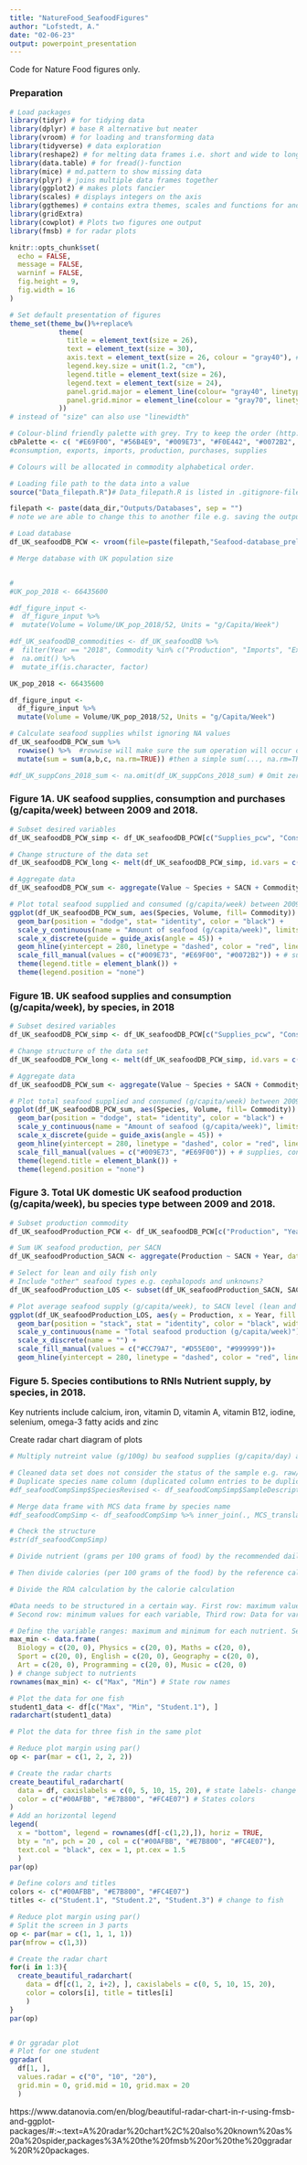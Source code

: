 ```yaml
---
title: "NatureFood_SeafoodFigures"
author: "Lofstedt, A."
date: "02-06-23"
output: powerpoint_presentation
---
```


Code for Nature Food figures only. 

### Preparation 

```r
# Load packages
library(tidyr) # for tidying data
library(dplyr) # base R alternative but neater
library(vroom) # for loading and transforming data
library(tidyverse) # data exploration 
library(reshape2) # for melting data frames i.e. short and wide to long and thin
library(data.table) # for fread()-function
library(mice) # md.pattern to show missing data
library(plyr) # joins multiple data frames together
library(ggplot2) # makes plots fancier
library(scales) # displays integers on the axis
library(ggthemes) # contains extra themes, scales and functions for and related to ggplot2
library(gridExtra)
library(cowplot) # Plots two figures one output
library(fmsb) # for radar plots

```


```r
knitr::opts_chunk$set(
  echo = FALSE, 
  message = FALSE, 
  warninf = FALSE, 
  fig.height = 9, 
  fig.width = 16
)
```


```r
# Set default presentation of figures
theme_set(theme_bw()%+replace%
            theme(
              title = element_text(size = 26), 
              text = element_text(size = 30), 
              axis.text = element_text(size = 26, colour = "gray40"), # increase to make readable
              legend.key.size = unit(1.2, "cm"), 
              legend.title = element_text(size = 26), 
              legend.text = element_text(size = 24),
              panel.grid.major = element_line(colour= "gray40", linetype = "dotted", linewidth = 0.9), 
              panel.grid.minor = element_line(colour = "gray70", linetype = "dotted", linewidth = 0.7)
            ))
# instead of "size" can also use "linewidth"
```


```r
# Colour-blind friendly palette with grey. Try to keep the order (http://www.cookbook-r.com/Graphs/Colors_(ggplot2)/#a-colorblind-friendly-palette)
cbPalette <- c( "#E69F00", "#56B4E9", "#009E73", "#F0E442", "#0072B2", "#D55E00", "#CC79A7", "#999999")
#consumption, exports, imports, production, purchases, supplies

# Colours will be allocated in commodity alphabetical order. 
```


```r
# Loading file path to the data into a value 
source("Data_filepath.R")# Data_filepath.R is listed in .gitignore-file. So, you will need to create that file yourself and provide your respected filepath using "data_dir <- [enter your here]"
```

```r
filepath <- paste(data_dir,"Outputs/Databases", sep = "") 
# note we are able to change this to another file e.g. saving the output
```

```r
# Load database 
df_UK_seafoodDB_PCW <- vroom(file=paste(filepath,"Seafood-database_preliminary.csv", sep="/"), na = c("NA"))
```




```r
# Merge database with UK population size


#
#UK_pop_2018 <- 66435600

#df_figure_input <- 
#  df_figure_input %>% 
#  mutate(Volume = Volume/UK_pop_2018/52, Units = "g/Capita/Week")
```



```r

#df_UK_seafoodDB_commodities <- df_UK_seafoodDB %>%  
#  filter(Year == "2018", Commodity %in% c("Production", "Imports", "Exports")) %>% 
#  na.omit() %>% 
#  mutate_if(is.character, factor)

```


```r
UK_pop_2018 <- 66435600

df_figure_input <- 
  df_figure_input %>% 
  mutate(Volume = Volume/UK_pop_2018/52, Units = "g/Capita/Week")

# Calculate seafood supplies whilst ignoring NA values
df_UK_seafoodDB_PCW_sum %>%
  rowwise() %>%  #rowwise will make sure the sum operation will occur on each row
  mutate(sum = sum(a,b,c, na.rm=TRUE)) #then a simple sum(..., na.rm=TRUE) is enough to result in what you need

#df_UK_suppCons_2018_sum <- na.omit(df_UK_suppCons_2018_sum) # Omit zero readings

```



### Figure 1A. UK seafood supplies, consumption and purchases (g/capita/week) between 2009 and 2018.

```r
# Subset desired variables 
df_UK_seafoodDB_PCW_simp <- df_UK_seafoodDB_PCW[c("Supplies_pcw", "Consumption_pcw", "Purchases_pcw", "Year", "Species", "SACN")]

# Change structure of the data set 
df_UK_seafoodDB_PCW_long <- melt(df_UK_seafoodDB_PCW_simp, id.vars = c("Year", "Species", "SACN"), variable.name = "Commodity", value.name = "Volume")

# Aggregate data 
df_UK_seafoodDB_PCW_sum <- aggregate(Value ~ Species + SACN + Commodity, data = df_UK_seafoodDB_PCW_long, sum)

# Plot total seafood supplied and consumed (g/capita/week) between 2009 and 2018. 
ggplot(df_UK_seafoodDB_PCW_sum, aes(Species, Volume, fill= Commodity)) +
  geom_bar(position = "dodge", stat= "identity", color = "black") +
  scale_y_continuous(name = "Amount of seafood (g/capita/week)", limits = c(0,300)) +
  scale_x_discrete(guide = guide_axis(angle = 45)) +
  geom_hline(yintercept = 280, linetype = "dashed", color = "red", linewidth = 2) +
  scale_fill_manual(values = c("#009E73", "#E69F00", "#0072B2")) + # supplies, consumption, purchases
  theme(legend.title = element_blank()) +
  theme(legend.position = "none")

```




### Figure 1B. UK seafood supplies and consumption (g/capita/week), by species, in 2018

```r
# Subset desired variables 
df_UK_seafoodDB_PCW_simp <- df_UK_seafoodDB_PCW[c("Supplies_pcw", "Consumption_pcw", "Year", "Species", "SACN")]

# Change structure of the data set 
df_UK_seafoodDB_PCW_long <- melt(df_UK_seafoodDB_PCW_simp, id.vars = c("Year", "Species", "SACN"), variable.name = "Commodity", value.name = "Volume")

# Aggregate data 
df_UK_seafoodDB_PCW_sum <- aggregate(Value ~ Species + SACN + Commodity, data = df_UK_seafoodDB_PCW_long, sum)

# Plot total seafood supplied and consumed (g/capita/week) between 2009 and 2018. 
ggplot(df_UK_seafoodDB_PCW_sum, aes(Species, Volume, fill= Commodity)) +
  geom_bar(position = "dodge", stat= "identity", color = "black") +
  scale_y_continuous(name = "Amount of seafood (g/capita/week)", limits = c(0,300)) +
  scale_x_discrete(guide = guide_axis(angle = 45)) +
  geom_hline(yintercept = 280, linetype = "dashed", color = "red", linewidth = 2) +
  scale_fill_manual(values = c("#009E73", "#E69F00")) + # supplies, consumption, 
  theme(legend.title = element_blank()) +
  theme(legend.position = "none")

```



### Figure 3. Total UK domestic UK seafood production (g/capita/week), bu species type between 2009 and 2018.

```r
# Subset production commodity 
df_UK_seafoodProduction_PCW <- df_UK_seafoodDB_PCW[c("Production", "Year", "Species", "SACN")]

# Sum UK seafood production, per SACN
df_UK_seafoodProduction_SACN <- aggregate(Production ~ SACN + Year, data = df_UK_seafoodProduction_PCW, sum)

# Select for lean and oily fish only
# Include "other" seafood types e.g. cephalopods and unknowns? 
df_UK_seafoodProduction_LOS <- subset(df_UK_seafoodProduction_SACN, SACN == "Lean" | SACN == "Oily", SACN == "Shellfish")

# Plot average seafood supply (g/capita/week), to SACN level (lean and oily) between 2009 and 2018. 
ggplot(df_UK_seafoodProduction_LOS, aes(y = Production, x = Year, fill = SACN)) +
  geom_bar(position = "stack", stat = "identity", color = "black", width = 0.5) + 
  scale_y_continuous(name = "Total seafood production (g/capita/week)") +
  scale_x_discrete(name = "") +
  scale_fill_manual(values = c("#CC79A7", "#D55E00", "#999999"))+
  geom_hline(yintercept = 280, linetype = "dashed", color = "red", linewidth = 2.0)

```




### Figure 5. Species contibutions to RNIs Nutrient supply, by species, in 2018. 

Key nutrients include calcium, iron, vitamin D, vitamin A, vitamin B12, iodine, selenium, omega-3 fatty acids and zinc

Create radar chart  diagram of plots




```r
# Multiply nutreint value (g/100g) bu seafood supplies (g/capita/day) and divide by 100. 

```






```r
# Cleaned data set does not consider the status of the sample e.g. raw/ cooked. So new column created with such information.
# Duplicate species name column (duplicated column entries to be duplicated)
#df_seafoodCompSimp$SpeciesRevised <- df_seafoodCompSimp$SampleDescription

# Merge data frame with MCS data frame by species name
#df_seafoodCompSimp <- df_seafoodCompSimp %>% inner_join(., MCS_translations, by = c('SpeciesRevised' = 'MCS (DO NOT TOUCH)'))

# Check the structure
#str(df_seafoodCompSimp)
```




```r

# Divide nutrient (grams per 100 grams of food) by the recommended daily allowance (RDA) for that nutrient.

# Then divide calories (per 100 grams of the food) by the reference calorie intake (2,000 calories per day).

# Divide the RDA calculation by the calorie calculation 

```




```r
#Data needs to be structured in a certain way. First row: maximum values for each variable; 
# Second row: minimum values for each variable, Third row: Data for variables  

# Define the variable ranges: maximum and minimum for each nutrient. Set max to recommended RNI 
max_min <- data.frame(
  Biology = c(20, 0), Physics = c(20, 0), Maths = c(20, 0),
  Sport = c(20, 0), English = c(20, 0), Geography = c(20, 0),
  Art = c(20, 0), Programming = c(20, 0), Music = c(20, 0)
) # change subject to nutrients
rownames(max_min) <- c("Max", "Min") # State row names

# Plot the data for one fish 
student1_data <- df[c("Max", "Min", "Student.1"), ]
radarchart(student1_data)

# Plot the data for three fish in the same plot

# Reduce plot margin using par()
op <- par(mar = c(1, 2, 2, 2))

# Create the radar charts
create_beautiful_radarchart(
  data = df, caxislabels = c(0, 5, 10, 15, 20), # state labels- change to nutrient values
  color = c("#00AFBB", "#E7B800", "#FC4E07") # States colors
)
# Add an horizontal legend 
legend(
  x = "bottom", legend = rownames(df[-c(1,2),]), horiz = TRUE,
  bty = "n", pch = 20 , col = c("#00AFBB", "#E7B800", "#FC4E07"),
  text.col = "black", cex = 1, pt.cex = 1.5
  )
par(op)
```


```r
# Define colors and titles
colors <- c("#00AFBB", "#E7B800", "#FC4E07")
titles <- c("Student.1", "Student.2", "Student.3") # change to fish 

# Reduce plot margin using par()
# Split the screen in 3 parts
op <- par(mar = c(1, 1, 1, 1))
par(mfrow = c(1,3))

# Create the radar chart
for(i in 1:3){
  create_beautiful_radarchart(
    data = df[c(1, 2, i+2), ], caxislabels = c(0, 5, 10, 15, 20),
    color = colors[i], title = titles[i]
    )
}
par(op)


# Or ggradar plot
# Plot for one student
ggradar(
  df[1, ], 
  values.radar = c("0", "10", "20"),
  grid.min = 0, grid.mid = 10, grid.max = 20
  )
```


https://www.datanovia.com/en/blog/beautiful-radar-chart-in-r-using-fmsb-and-ggplot-packages/#:~:text=A%20radar%20chart%2C%20also%20known%20as%20a%20spider,packages%3A%20the%20fmsb%20or%20the%20ggradar%20R%20packages.
